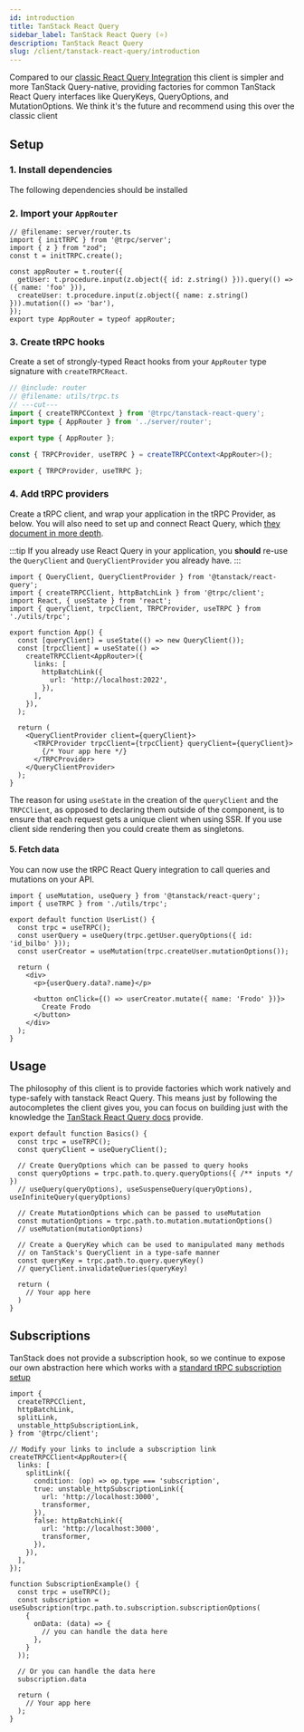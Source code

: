 ```yaml
---
id: introduction
title: TanStack React Query
sidebar_label: TanStack React Query (⭐️)
description: TanStack React Query
slug: /client/tanstack-react-query/introduction
---
```


Compared to our [classic React Query Integration](/docs/client/react) this client is simpler and more TanStack Query-native, providing factories for common TanStack React Query interfaces like QueryKeys, QueryOptions, and MutationOptions. We think it's the future and recommend using this over the classic client

## Setup

### 1. Install dependencies

The following dependencies should be installed


<InstallSnippet pkgs="@trpc/server@next @trpc/client@next @trpc/tanstack-react-query@next @tanstack/react-query@latest" />

### 2. Import your `AppRouter`

```twoslash include router
// @filename: server/router.ts
import { initTRPC } from '@trpc/server';
import { z } from "zod";
const t = initTRPC.create();

const appRouter = t.router({
  getUser: t.procedure.input(z.object({ id: z.string() })).query(() => ({ name: 'foo' })),
  createUser: t.procedure.input(z.object({ name: z.string() })).mutation(() => 'bar'),
});
export type AppRouter = typeof appRouter;
```


<ImportAppRouter />

### 3. Create tRPC hooks

Create a set of strongly-typed React hooks from your `AppRouter` type signature with `createTRPCReact`.

```ts twoslash title='utils/trpc.ts' include utils
// @include: router
// @filename: utils/trpc.ts
// ---cut---
import { createTRPCContext } from '@trpc/tanstack-react-query';
import type { AppRouter } from '../server/router';

export type { AppRouter };

const { TRPCProvider, useTRPC } = createTRPCContext<AppRouter>();

export { TRPCProvider, useTRPC };
```

### 4. Add tRPC providers

Create a tRPC client, and wrap your application in the tRPC Provider, as below. You will also need to set up and connect React Query, which [they document in more depth](https://tanstack.com/query/latest/docs/framework/react/quick-start).

:::tip
If you already use React Query in your application, you **should** re-use the `QueryClient` and `QueryClientProvider` you already have.
:::

```tsx title='App.tsx'
import { QueryClient, QueryClientProvider } from '@tanstack/react-query';
import { createTRPCClient, httpBatchLink } from '@trpc/client';
import React, { useState } from 'react';
import { queryClient, trpcClient, TRPCProvider, useTRPC } from './utils/trpc';

export function App() {
  const [queryClient] = useState(() => new QueryClient());
  const [trpcClient] = useState(() =>
    createTRPCClient<AppRouter>({
      links: [
        httpBatchLink({
          url: 'http://localhost:2022',
        }),
      ],
    }),
  );

  return (
    <QueryClientProvider client={queryClient}>
      <TRPCProvider trpcClient={trpcClient} queryClient={queryClient}>
        {/* Your app here */}
      </TRPCProvider>
    </QueryClientProvider>
  );
}
```

The reason for using `useState` in the creation of the `queryClient` and the `TRPCClient`, as opposed to declaring them outside of the component, is to ensure that each request gets a unique client when using SSR. If you use client side rendering then you could create them as singletons.

#### 5. Fetch data

You can now use the tRPC React Query integration to call queries and mutations on your API.

```tsx title='user-list.tsx'
import { useMutation, useQuery } from '@tanstack/react-query';
import { useTRPC } from './utils/trpc';

export default function UserList() {
  const trpc = useTRPC();
  const userQuery = useQuery(trpc.getUser.queryOptions({ id: 'id_bilbo' }));
  const userCreator = useMutation(trpc.createUser.mutationOptions());

  return (
    <div>
      <p>{userQuery.data?.name}</p>

      <button onClick={() => userCreator.mutate({ name: 'Frodo' })}>
        Create Frodo
      </button>
    </div>
  );
}
```

## Usage

The philosophy of this client is to provide factories which work natively and type-safely with tanstack React Query. This means just by following the autocompletes the client gives you, you can focus on building just with the knowledge the [TanStack React Query docs](https://tanstack.com/query/latest/docs/framework/react/overview) provide.

```tsx
export default function Basics() {
  const trpc = useTRPC();
  const queryClient = useQueryClient();

  // Create QueryOptions which can be passed to query hooks
  const queryOptions = trpc.path.to.query.queryOptions({ /** inputs */ })
  // useQuery(queryOptions), useSuspenseQuery(queryOptions), useInfiniteQuery(queryOptions)

  // Create MutationOptions which can be passed to useMutation
  const mutationOptions = trpc.path.to.mutation.mutationOptions()
  // useMutation(mutationOptions)

  // Create a QueryKey which can be used to manipulated many methods
  // on TanStack's QueryClient in a type-safe manner
  const queryKey = trpc.path.to.query.queryKey()
  // queryClient.invalidateQueries(queryKey)

  return (
    // Your app here
  )
}
```

## Subscriptions

TanStack does not provide a subscription hook, so we continue to expose our own abstraction here which works with a [standard tRPC subscription setup](/docs/server/subscriptions)

```tsx title='App.tsx'
import {
  createTRPCClient,
  httpBatchLink,
  splitLink,
  unstable_httpSubscriptionLink,
} from '@trpc/client';

// Modify your links to include a subscription link
createTRPCClient<AppRouter>({
  links: [
    splitLink({
      condition: (op) => op.type === 'subscription',
      true: unstable_httpSubscriptionLink({
        url: 'http://localhost:3000',
        transformer,
      }),
      false: httpBatchLink({
        url: 'http://localhost:3000',
        transformer,
      }),
    }),
  ],
});
```

```tsx title='SubscriptionExample.tsx'
function SubscriptionExample() {
  const trpc = useTRPC();
  const subscription = useSubscription(trpc.path.to.subscription.subscriptionOptions(
    {
      onData: (data) => {
        // you can handle the data here
      },
    }
  ));

  // Or you can handle the data here
  subscription.data

  return (
    // Your app here
  );
}
```
